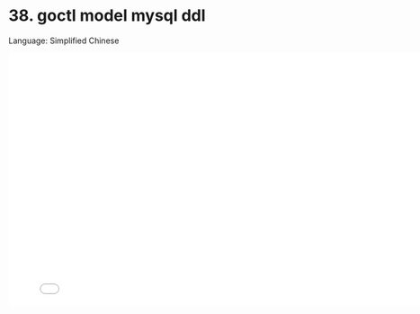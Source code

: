 # 38. goctl model mysql ddl

Language: Simplified Chinese

<iframe src="//player.bilibili.com/player.html?bvid=BV1dS4y177kQ&page=1"
    width="800"
    height="450"
    frameborder="0"
    allowfullscreen
    scrolling="no"
    border="0"
    framespacing="0"
    allowfullscreen="true">
</iframe>
